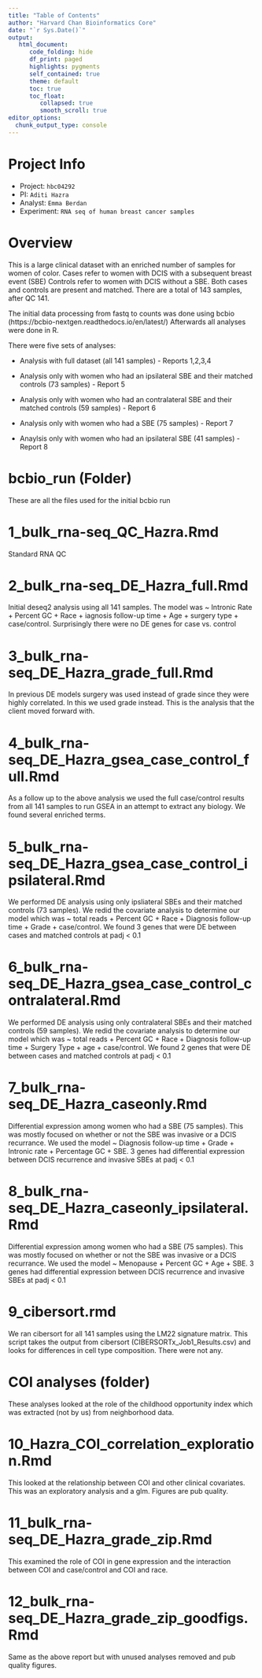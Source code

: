 ```yaml
---
title: "Table of Contents"
author: "Harvard Chan Bioinformatics Core"
date: "`r Sys.Date()`"
output:
   html_document:
      code_folding: hide
      df_print: paged
      highlights: pygments
      self_contained: true
      theme: default
      toc: true
      toc_float:
         collapsed: true
         smooth_scroll: true
editor_options: 
  chunk_output_type: console
---
```




# Project Info

-   Project: `hbc04292`
-   PI: `Aditi Hazra`
-   Analyst: `Emma Berdan`
-   Experiment: `RNA seq of human breast cancer samples`


# Overview 

This is a large clinical dataset with an enriched number of samples for women of color. 
Cases refer to women with DCIS with a subsequent breast event (SBE)
Controls refer to women with DCIS without a SBE.
Both cases and controls are present and matched. 
There are a total of 143 samples, after QC 141.

The initial data processing from fastq to counts was done using bcbio (https://bcbio-nextgen.readthedocs.io/en/latest/)
Afterwards all analyses were done in R. 

There were five sets of analyses:

- Analysis with full dataset (all 141 samples) - Reports 1,2,3,4

- Analysis only with women who had an ipsilateral SBE and their matched controls (73 samples) - Report 5

- Analysis only with women who had an contralateral SBE and their matched controls (59 samples) - Report 6

- Analysis only with women who had a SBE (75 samples) - Report 7

- Anaylsis only with women who had an ipsilateral SBE (41 samples) - Report 8


# bcbio_run (Folder)

These are all the files used for the initial bcbio run

# 1_bulk_rna-seq_QC_Hazra.Rmd

Standard RNA QC

# 2_bulk_rna-seq_DE_Hazra_full.Rmd

Initial deseq2 analysis using all 141 samples. The model was ~ Intronic Rate + Percent GC + Race  + iagnosis follow-up time  +  Age + surgery type + case/control. Surprisingly there were no DE genes for case vs. control


# 3_bulk_rna-seq_DE_Hazra_grade_full.Rmd

In previous DE models surgery was used instead of grade since they were highly correlated. In this we used grade instead. This is the analysis that the client moved forward with.


# 4_bulk_rna-seq_DE_Hazra_gsea_case_control_full.Rmd

As a follow up to the above analysis we used the full case/control results from all 141 samples to run GSEA in an attempt to extract any biology. We found several enriched terms. 


# 5_bulk_rna-seq_DE_Hazra_gsea_case_control_ipsilateral.Rmd

We performed DE analysis using only ipsliateral SBEs and their matched controls (73 samples). We redid the covariate analysis to determine our model which was ~ total reads + Percent GC + Race  + Diagnosis follow-up time +  Grade + case/control. We found 3 genes that were DE between cases and matched controls at padj < 0.1


# 6_bulk_rna-seq_DE_Hazra_gsea_case_control_contralateral.Rmd

We performed DE analysis using only contralateral SBEs and their matched controls (59 samples). We redid the covariate analysis to determine our model which was ~ total reads + Percent GC + Race  + Diagnosis follow-up time +  Surgery Type + age + case/control. We found 2 genes that were DE between cases and matched controls at padj < 0.1


# 7_bulk_rna-seq_DE_Hazra_caseonly.Rmd

Differential expression among women who had a SBE (75 samples). This was mostly focused on whether or not the SBE was invasive or a DCIS recurrance. We used the model ~ Diagnosis follow-up time + Grade + Intronic rate + Percentage GC + SBE. 3 genes had differential expression between DCIS recurrence and invasive SBEs at padj < 0.1

# 8_bulk_rna-seq_DE_Hazra_caseonly_ipsilateral.Rmd

Differential expression among women who had a SBE (75 samples). This was mostly focused on whether or not the SBE was invasive or a DCIS recurrance. We used the model ~ Menopause + Percent GC + Age + SBE. 3 genes had differential expression between DCIS recurrence and invasive SBEs at padj < 0.1


# 9_cibersort.rmd

We ran cibersort for all 141 samples using the LM22 signature matrix.
This script takes the output from cibersort (CIBERSORTx_Job1_Results.csv) and looks for differences in cell type composition.
There were not any.


# COI analyses (folder)

These analyses looked at the role of the childhood opportunity index which was extracted (not by us) from neighborhood data.

# 10_Hazra_COI_correlation_exploration.Rmd

This looked at the relationship between COI and other clinical covariates. This was an exploratory analysis and a glm. Figures are pub quality.

# 11_bulk_rna-seq_DE_Hazra_grade_zip.Rmd

This examined the role of COI in gene expression and the interaction between COI and case/control and COI and race.

# 12_bulk_rna-seq_DE_Hazra_grade_zip_goodfigs.Rmd

Same as the above report but with unused analyses removed and pub quality figures.
